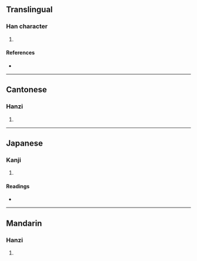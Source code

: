 {{character info/new}}
==Translingual==

===Han character===
{{Han char|rn=9|rad=人|as=12|sn=14|four=25286|canj=OLMC|ids=⿰亻貴}}

# {{defn|Han|sort=人12}}

====References====
* {{Han ref|kx=0116.140|dkj=01090|dj=0247.260|hdz=10219.050|uh=50D3|ud=20691|bh=E0F9|bd=57593}}

----

==Cantonese==

===Hanzi===
{{yue-hanzi|jyut=[[teoi4]]|y=teui4}}

# {{defn|lang=yue|sort=人12}}

----

==Japanese==

===Kanji===
{{ja-kanji|grade=|rs=人12}}

# {{defn|lang=ja|sort=人12}}

====Readings====
* {{ja-readings|on=[[たい]] (tai), [[で]] (de), [[かい]] (kai), [[え]] (e), [[て]] (te)|kun=[[ならう]] (narau), [[みやびやか]] (miyabiyaka), [[したがう]] (shitagau)}}

----

==Mandarin==

===Hanzi===
{{cmn-hanzi|pin=[[tuǐ]] ([[tui3]])|wg=t'ui<sup>3</sup>}}

# {{defn|lang=cmn|sort=人12}}